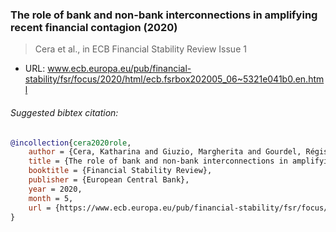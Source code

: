 ### The role of bank and non-bank interconnections in amplifying recent financial contagion (2020)

> Cera et al., in ECB Financial Stability Review Issue 1

- URL: [www.ecb.europa.eu/pub/financial-stability/fsr/focus/2020/html/ecb.fsrbox202005_06~5321e041b0.en.html](https://www.ecb.europa.eu/pub/financial-stability/fsr/focus/2020/html/ecb.fsrbox202005_06~5321e041b0.en.html)

###### Suggested bibtex citation:

```bibtex
@incollection{cera2020role,
    author = {Cera, Katharina and Giuzio, Margherita and Gourdel, Régis and Grassi, Alberto and Kördel, Simon and Metzler, Julian},
    title = {The role of bank and non-bank interconnections in amplifying recent financial contagion},
    booktitle = {Financial Stability Review},
    publisher = {European Central Bank},
    year = 2020,
    month = 5,
    url = {https://www.ecb.europa.eu/pub/financial-stability/fsr/focus/2020/html/ecb.fsrbox202005_06~5321e041b0.en.html}
}
```